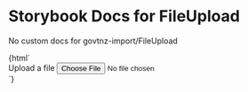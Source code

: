 

# Storybook Docs for FileUpload

<Meta title="govtnz-import/FileUpload" />

No custom docs for govtnz-import/FileUpload

<Preview>
  <Story name="FileUpload" height="100px">
    {html`
      <div class="g-fileUpload__form-group">
        <label class="g-fileUpload__label"> Upload a file </label>
        <input class="g-fileUpload__input" name="example" type="file" />
      </div>
    `}
  </Story>
</Preview>
